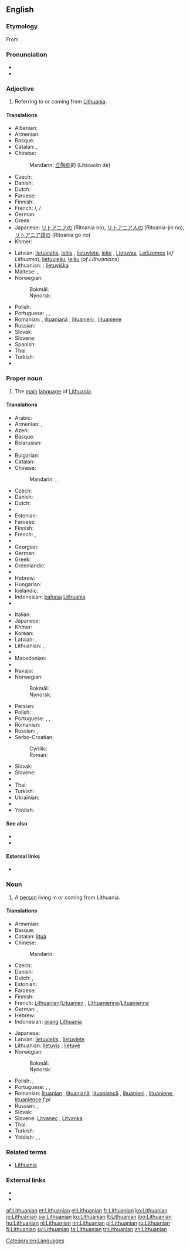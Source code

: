 ==English==

===Etymology===
From {{suffix|Lithuania|an}}.

===Pronunciation===
* {{IPA|/ˌlɪθuˈeɪniən/}}
* {{rhymes|eɪniən}}

===Adjective===
{{en-adj|-}}

# Referring to or coming from [[Lithuania]].

====Translations====
{{trans-top|referring to Lithuania}}
* Albanian: {{t-|sq|lithuishte|m}}
* Armenian: {{t-|hy|լիտվական|tr=litvakan}}
* Basque: {{t-|eu|lituaniar}}
* Catalan: {{t|ca|lituà|m}}, {{t|ca|lituana|f}}
* Chinese:
*: Mandarin: [[立陶宛]]的 (Lìtáowǎn de)
* Czech: {{t+|cs|litevský|m}}
* Danish: {{t+|da|litauisk}}
* Dutch: {{t+|nl|Litouws|n}}
* Faroese: {{t-|fo|litaviskur}}
* Finnish: {{t+|fi|liettualainen}}
* French: {{t|fr|lithuanien}}/{{t|fr|lituanien|m}}, {{t|fr|lithuanienne}}/{{t|fr|lituanienne|f}}
* German: {{t+|de|litauisch}}
* Greek: {{t+|el|λιθουανικός|tr=lithouanikós}}
* Japanese: [[リトアニア]]の (Ritoania no), [[リトアニア人]]の (Ritoania-jin no), [[リトアニア語]]の (Ritoania go no)
* Khmer: {{t|km|លីទុយអានី|tr=liituyaanii|sc=Khmr}}
{{trans-mid}}
* Latvian: [[lietuvietis]], [[leitis]] {{m}}, [[lietuviete]], [[leite]] {{f}}, [[Lietuvas]], [[Leišzemes]] (''of Lithuania''), [[lietuviešu]], [[leišu]] (''of Lithuanians'')
* Lithuanian: {{t|lt|lietuviškas|m}}; [[lietuviška]] {{f}}
* Maltese: {{t-|mt|Litwan}}, {{t-|mt|Litwanjan}}
* Norwegian:
*: Bokmål: {{t+|nb|litauisk}}
*: Nynorsk: {{t+|nn|litauisk}}
* Polish: {{t+|pl|litewski|m}}
* Portuguese: {{t+|pt|lituano|m}}, {{t-|pt|lituânio|m}}, {{t-|pt|lituânico|m}}
* Romanian: {{t|ro|lituanian|m}}, [[lituaniană]] {{f}}, [[lituanieni]] {{p}}, [[lituaniene]] {{f|p}}
* Russian: {{t+|ru|литовский|m|tr=litóvskij}}
* Slovak: {{t-|sk|litovský}}
* Slovene: {{t|sl|litovski}}
* Spanish: {{t+|es|lituano|m}}
* Thai: {{t+|th|ลิทัวเนีย|tr=lítuania}}
* Turkish: {{t-|tr|Litvan}}
* {{trreq|vo}}
{{trans-bottom}}

===Proper noun===
{{en-proper noun}}

# The [[main]] [[language]] of [[Lithuania]].

====Translations====
{{trans-top|language}}
* Arabic: {{t-|ar|لتوانية|f|tr=litwāníyya|sc=Arab}}
* Armenian: {{t-|hy|լիտվերեն|tr=litveren}}, {{t-|hy|լիտվաներեն|tr=litvaneren}}
* Azeri: {{t+|az|Litva dili}}
* Basque: {{t+|eu|lituaniera}}
* Belarusian: {{t-|be|літоўская|f|tr=litóŭskaja|sc=Cyrl}}
* {{trreq|bn}}
* Bulgarian: {{t-|bg|литовски|m|tr=litóvski|sc=Cyrl}}
* Catalan: {{t-|ca|lituà}}
* Chinese:
*: Mandarin: {{t-|cmn|立陶宛語|sc=Hani}}, {{t-|cmn|立陶宛语|tr=Lìtáowǎnyǔ|sc=Hani}}
* Czech: {{t+|cs|litevština|f}}
* Danish: {{t+|da|litauisk}}
* Dutch: {{t+|nl|Litouws}}
* {{trreq|eo}}
* Estonian: {{t+|et|leedu keel}}
* Faroese: {{t-|fo|litaviskt|n}}
* Finnish: {{t+|fi|liettua|alt=liettuan}} {{t+|fi|kieli}}
* French: {{t+|fr|lithuanien|m}}, {{t+|fr|lituanien|m}}
* {{trreq|gl}}
* Georgian: {{t-|ka|ლიტვური|tr=litʼvuri|sc=Geor}}
* German: {{t+|de|Litauisch|n}}
* Greek: {{t+|el|λιθουανικά|n|p|tr=lithouaniká}}
* Greenlandic: {{t-|kl|Litauenimiutut}}
* {{trreq|gu}}
* Hebrew: {{t-|he|ליטאית|f|alt=לִיטָאִית|tr=lita'ít}}
* Hungarian: {{t+|hu|litván}}
* Icelandic: {{t+|is|litháíska|f}}
* Indonesian: [[bahasa]] [[Lithuania]]
* {{trreq|ga}}
{{trans-mid}}
* Italian: {{t+|it|lituano|m}}
* Japanese: {{t+|ja|リトアニア語|tr=Ritoania-go|sc=Jpan}}
* Khmer: {{t|km|ភាសាលីទុយអានី|tr=pʰiesaa liituyaanii|sc=Khmr}}
* Korean: {{t-|ko|리투아니아어|tr=Rituania-eo|sc=Kore}}
* Latvian: {{t-|lv|lietuviešu valoda|f}}, {{t-|lv|lietuviešu}}
* Lithuanian: {{t+|lt|lietuvių kalba|f}}, {{t+|lt|lietuvių|m|f|p}}
* {{trreq|lb}}
* Macedonian: {{t-|mk|литвански|m|tr=litvanski|sc=Cyrl}}
* {{trreq|gv}}
* Navajo: {{tø|nv|Łitʼoowę́ę́ bizaad}}
* Norwegian:
*: Bokmål: {{t+|nb|litauisk|m}}
*: Nynorsk: {{t+|nn|litauisk|m}}
* Persian: {{t-|fa|لیتوانیایی|tr=litvâniyâyi|sc=fa-Arab}}
* Polish: {{t+|pl|litewski|m}}
* Portuguese: {{t+|pt|lituano|m}}, {{t-|pt|lituânio|m}}, {{t-|pt|lituânico|m}}
* Romanian: {{t-|ro|limba lituaniană|f}}
* Russian: {{t+|ru|литовский язык|m|tr=litóvskij jazýk}}, {{t+|ru|литовский|m|tr=litóvskij}}
* Serbo-Croatian:
*: Cyrillic: {{t-|sh|литвански|m}}
*: Roman: {{t-|sh|litvanski|m}}
* Slovak: {{t+|sk|litovčina|f}}
* Slovene: {{t-|sl|litovščina|f}}
* {{trreq|te}}
* Thai: {{t-|th|ภาษาลิทัวเนียน|tr=paasăa lítuanian }}
* Turkish: {{t+|tr|Litvanca}}
* Ukrainian: {{t+|uk|литовська|f|tr=lytóvs'ka|sc=Cyrl}}
* {{trreq|vo}}
* Yiddish: {{t+|yi|ליטוויש|n|tr=litvish|sc=Hebr}}
{{trans-bottom}}

====See also====
* {{langcat}}
* {{langlist}}

====External links====
* {{ISO 639|link=Ethnologue|1code=lt|code=lit}}

===Noun===
{{en-noun}}

# A [[person]] living in or coming from Lithuania.

====Translations====
{{trans-top|person from Lithuania}}
* Armenian: {{t-|hy|լիտվացի|tr=litvac’i}}
* Basque: {{t-|eu|lituaniar}}
* Catalan: [[lituà]] {{m}}
* Chinese:
*: Mandarin: {{t|cmn|立陶宛人|tr=Lìtáowǎn rén|sc=Hani}}
* Czech: {{t-|cs|Litevec|m}}
* Danish: {{t+|da|litauer}}
* Dutch: {{t+|nl|Litouwer|m}}, {{t+|nl|Litouwse|f}}
* Estonian: {{t-|et|leedulane}}
* Faroese: {{t-|fo|litavi|m}}
* Finnish: {{t+|fi|liettualainen}}
* French: [[Lithuanien]]/[[Lituanien]] {{m}}, [[Lithuanienne]]/[[Lituanienne]] {{f}}
* German: {{t+|de|Litauer|m}}, {{t+|de|Litauerin|f}}
* Hebrew: {{t-|he|ליטאי|alt=לִיטָאִי|tr=Litai}}
* Indonesian: [[orang]] [[Lithuania]]
{{trans-mid}}
* Japanese: {{t-|ja|リトアニア人|tr=Ritoania-jin|sc=Jpan}}
* Latvian: [[lietuvietis]] {{m}}, [[lietuviete]] {{f}}
* Lithuanian: [[lietuvis]] {{m}}; [[lietuvė]] {{f}}
* Norwegian:
*: Bokmål: {{t-|nb|litauer|m}}
*: Nynorsk: {{t+|nn|litauar|m}}
* Polish: {{t+|pl|Litwin|m}}, {{t+|pl|Litwinka|f}}
* Portuguese: {{t+|pt|lituano|m}}, {{t-|pt|lituânio|m}}, {{t-|pt|lituânico|m}}
* Romanian: [[lituanian]] {{m}}, [[lituaniană]], [[lituaniancă]] {{f}}, [[lituanieni]] {{p}}, [[lituaniene]], [[lituanience]] ''f pl''
* Russian: {{t+|ru|литовец|m|tr=litóvec}}, {{t+|ru|литовка|f|tr=litóvka}}
* Slovak: {{t-|sk|Litovčan|m}}
* Slovene: [[Litvanec]] {{m}}, [[Litvanka]] {{f}}
* Thai: {{l|th|ชาวลิทัวเนียน|tr=chaao lítuanian}}
* Turkish: {{t+|tr|Litvanyalı}}
* Yiddish: {{t-|yi|ליטווינער|m|tr=litviner|sc=Hebr}}, {{t-|yi|ליטוואַק|m|tr=litvak|sc=Hebr}} {{qualifier|of a male Jew}}, {{t-|yi|ליטווישקע|f|sc=Hebr}} {{qualifier|of a female Jew}}
{{trans-bottom}}

===Related terms===
* [[Lithuania]]

===External links===
* {{pedialite|lang=lt|Lietuva}}
* {{pedialite}}

[[Category:en:Languages]]

[[af:Lithuanian]]
[[et:Lithuanian]]
[[el:Lithuanian]]
[[fr:Lithuanian]]
[[ko:Lithuanian]]
[[io:Lithuanian]]
[[sw:Lithuanian]]
[[ku:Lithuanian]]
[[lt:Lithuanian]]
[[jbo:Lithuanian]]
[[hu:Lithuanian]]
[[nl:Lithuanian]]
[[nn:Lithuanian]]
[[pl:Lithuanian]]
[[ru:Lithuanian]]
[[fi:Lithuanian]]
[[sv:Lithuanian]]
[[ta:Lithuanian]]
[[tr:Lithuanian]]
[[zh:Lithuanian]]
